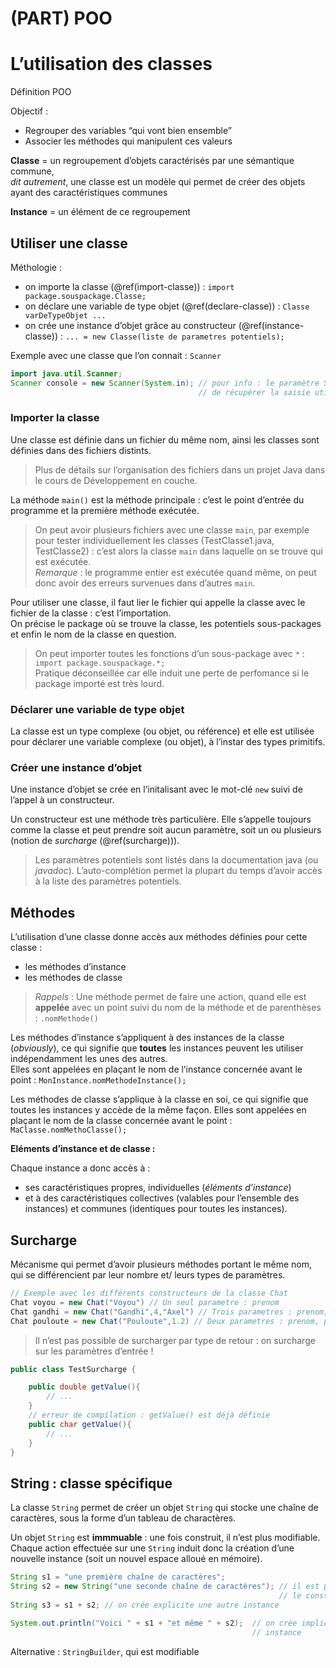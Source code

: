 # (PART) POO {-} 

# L'utilisation des classes

Définition POO

Objectif : 

  - Regrouper des variables "qui vont bien ensemble"
  - Associer les méthodes qui manipulent ces valeurs
    
**Classe** = un regroupement d'objets caractérisés par une sémantique commune,  
*dit autrement*, une classe est un modèle qui permet de créer des objets ayant des caractéristiques communes

**Instance** = un élément de ce regroupement

## Utiliser une classe

Méthologie :

  - on importe la classe (\@ref(import-classe)) : `import package.souspackage.Classe;`
  - on déclare une variable de type objet (\@ref(declare-classe)) : `Classe varDeTypeObjet ...`
  - on crée une instance d'objet grâce au constructeur (\@ref(instance-classe)) : `... = new Classe(liste de parametres potentiels);`

Exemple avec une classe que l'on connait : `Scanner`

```java
import java.util.Scanner;
Scanner console = new Scanner(System.in); // pour info : le paramètre System.in permet 
                                          // de récupérer la saisie utilisateur
```

### Importer la classe {#import-classe}

Une classe est définie dans un fichier du même nom, ainsi les classes sont définies dans des fichiers distints.

> Plus de détails sur l'organisation des fichiers dans un projet Java dans le cours de Développement en couche.

La méthode `main()` est la méthode principale : c'est le point d'entrée du programme et la première méthode exécutée. 

> On peut avoir plusieurs fichiers avec une classe `main`, par exemple pour tester individuellement les classes (TestClasse1.java, TestClasse2) : c'est alors la classe `main` dans laquelle on se trouve qui est exécutée.  
*Remarque* : le programme entier est exécutée quand même, on peut donc avoir des erreurs survenues dans d'autres `main`.

Pour utiliser une classe, il faut lier le fichier qui appelle la classe avec le fichier de la classe : c'est l'importation.  
On précise le package où se trouve la classe, les potentiels sous-packages et enfin le nom de la classe en question.

> On peut importer toutes les fonctions d'un sous-package avec `*` : `import package.souspackage.*;`  
Pratique déconseillée car elle induit une perte de perfomance si le package importé est très lourd.

### Déclarer une variable de type objet {#declare-classe}

La classe est un type complexe (ou objet, ou référence) et elle est utilisée pour déclarer une variable complexe (ou objet), à l'instar des types primitifs.

### Créer une instance d'objet {#instance-classe}

Une instance d'objet se crée en l'initalisant avec le mot-clé `new` suivi de l'appel à un constructeur. 

Un constructeur est une méthode très particulière. Elle s'appelle toujours comme la classe et peut prendre soit aucun paramètre, soit un ou plusieurs (notion de *surcharge* (\@ref(surcharge))).

> Les paramètres potentiels sont listés dans la documentation java (ou *javadoc*). L'auto-complétion permet la plupart du temps d'avoir accès à la liste des paramètres potentiels. 

## Méthodes

L'utilisation d'une classe donne accès aux méthodes définies pour cette classe :

  - les méthodes d'instance
  - les méthodes de classe

> *Rappels* : Une méthode permet de faire une action, quand elle est **appelée** avec un point suivi du nom de la méthode et de parenthèses : `.nomMethode()`

Les méthodes d'instance s'appliquent à des instances de la classe (*obviously*), ce qui signifie que **toutes** les instances peuvent les utiliser indépendamment les unes des autres.  
Elles sont appelées en plaçant le nom de l'instance concernée avant le point : `MonInstance.nomMethodeInstance();`

Les méthodes de classe s'applique à la classe en soi, ce qui signifie que toutes les instances y accède de la même façon. 
Elles sont appelées en plaçant le nom de la classe concernée avant le point : `MaClasse.nomMethoClasse();`

**Eléments d'instance et de classe :**

Chaque instance a donc accès à : 

  - ses caractéristiques propres, individuelles (*éléments d'instance*)
  - et à des caractéristiques collectives (valables pour l'ensemble des instances) et communes (identiques pour toutes les instances).

## Surcharge {#surcharge}

Mécanisme qui permet d'avoir plusieurs méthodes portant le même nom, qui se différencient par leur nombre et/ leurs types de paramètres.

```java
// Exemple avec les différents constructeurs de la classe Chat
Chat voyou = new Chat("Voyou") // Un seul parametre : prenom
Chat gandhi = new Chat("Gandhi",4,"Axel") // Trois parametres : prenom, age, maitre
Chat pouloute = new Chat("Pouloute",1.2) // Deux parametres : prenom, poids
```

> Il n'est pas possible de surcharger par type de retour : on surcharge sur les paramètres d'entrée !

```java
public class TestSurcharge {

    public double getValue(){
        // ...
    }
    // erreur de compilation : getValue() est déjà définie
    public char getValue(){
        // ... 
    }
}
```


## String : classe spécifique

La classe `String` permet de créer un objet `String` qui stocke une chaîne de caractères, sous la forme d'un tableau de charactères.

Un objet `String` est **immmuable** : une fois construit, il n'est plus modifiable. Chaque action effectuée sur une `String` induit donc la création d'une nouvelle instance (soit un nouvel espace alloué en mémoire).

```java
String s1 = "une première chaîne de caractères";
String s2 = new String("une seconde chaîne de caractères"); // il est possible d'utiliser 
                                                            // le constructeur
String s3 = s1 + s2; // on crée explicite une autre instance

System.out.println("Voici " + s1 + "et même " + s2);  // on crée implicitement une nouvelle 
                                                      // instance
```

Alternative : `StringBuilder`, qui est modifiable